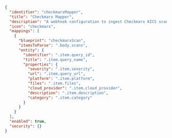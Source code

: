 ```json showLineNumbers
{
  "identifier": "checkmarxMapper",
  "title": "Checkmarx Mapper",
  "description": "A webhook configuration to ingest Checkmarx KICS scans from a file",
  "icon": "checkmarx",
  "mappings": [
    {
      "blueprint": "checkmarxScan",
      "itemsToParse": ".body.scans",
      "entity": {
        "identifier": ".item.query_id",
        "title": ".item.query_name",
        "properties": {
          "severity": ".item.severity",
          "url": ".item.query_url",
          "platform": ".item.platform",
          "files": ".item.files",
          "cloud_provider": ".item.cloud_provider",
          "description": ".item.description",
          "category": ".item.category"
        }
      }
    }
  ],
  "enabled": true,
  "security": {}
}
```
